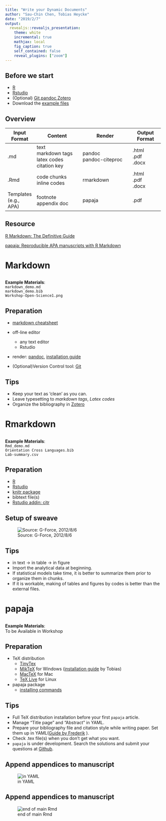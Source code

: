 ```yaml
---
title: "Write your Dynamic Documents"
author: "Sau-Chin Chen, Tobias Heycke"
date: "2019/2/7"
output: 
  revealjs::revealjs_presentation:
    theme: white
    incremental: true
    mathjax: local
    fig_caption: true
    self_contained: false
    reveal_plugins: ["zoom"]
---
```


## Before we start

- [R](https://www.r-project.org/)
- [Rstudio](https://www.rstudio.com/)
- (Optional) [Git](https://git-scm.com/),[pandoc](https://pandoc.org/installing.html),[Zotero](https://www.zotero.org/download/)
- Download the [example files](https://github.com/SCgeeker/WS_dynamic_doc/archive/master.zip)


## Overview

|Input<br>Format|Content|Render|Output<br>Format|
|---|---------|----------|------|
|.md         |text<br>markdown tags<br>latex codes<br>citation key|pandoc<br>pandoc-citeproc|.html<br>.pdf<br>.docx |
|.Rmd        |code chunks<br>inline codes|rmarkdown |.html<br>.pdf<br>.docx  |
|Templates<br>(e.g., APA)|footnote<br>appendix doc|papaja|.pdf|

## Resource

[R Markdown: The Definitive Guide](https://bookdown.org/yihui/rmarkdown/)

[papaja: Reproducible APA manuscripts with R Markdown](https://crsh.github.io/papaja_man/)

# Markdown

##

**Example Materials**:<br> `markdown_demo.md`<br>`markdown_demo.bib`<br>`Workshop-Open-Science1.png`

## Preparation

- [markdown cheatsheet](https://github.com/adam-p/markdown-here/wiki/Markdown-Cheatsheet)

- off-line editor
    - any text editor
    - Rstudio

- render: [pandoc](http://pandoc.org/), [installation guide](https://pandoc.org/installing.html)
- (Optional)Version Control tool: [Git](https://git-scm.com/)

## Tips
- Keep your text as 'clean' as you can. 
- Leave typesetting to *markdown tags*, *Latex codes*
- Organize the bibliography in [Zotero](http://zotero.org/)

# Rmarkdown

## 

**Example Materials**:<br> `Rmd_demo.md`<br>`Orientation Cross Languages.bib`<br>`Lab-summary.csv`

## Preparation

- [R](https://www.r-project.org/)
- [Rstudio](https://www.rstudio.com/)
- [knitr package](https://cran.r-project.org/web/packages/knitr/index.html)
- bibtext file(s)
- [Rstudio addin: citr](https://github.com/crsh/citr)

## Setup of sweave

![Source: G-Force, 2012/8/6](https://i2.wp.com/gforge.se/wp-content/uploads/2012/06/Sweave-to-knitr-options.jpg)


## Tips
- in text -> in table -> in figure
- Import the analytical data at beginning.
- If statistical models take time, it is better to summarize them prior to organize them in chunks.
- If it is workable, making of tables and figures by codes is better than the external files.

# papaja

##

**Example Materials**:<br> To be Available in Workshop

## Preparation
- TeX distribution
    - [TinyTex](https://yihui.name/tinytex/)
    - [MikTeX](http://miktex.org/) for Windows ([installation guide]((https://tobiasheycke.github.io/pages/fullmiktex)) by Tobias)
    - [MacTeX](https://tug.org/mactex/) for Mac
    - [TeX Live](http://www.tug.org/texlive/) for Linux 

- papaja package
    - [installing commands](https://crsh.github.io/papaja_man/introduction.html#installing-papaja)


## Tips
- Full TeX distribution installation before your first `papaja` article.
- Manage "Title page" and "Abstract" in YAML.
- Prepare your bibliography file and citation style while writing paper. Set them up in YAML([Guide by Frederik](https://crsh.github.io/papaja_man/writing.html#citations) ).
- Check .tex file(s) when you don't get what you want.
- `papaja` is under development. Search the solutions and submit your questions at [Github](https://github.com/crsh/papaja/issues).


## Append appendices to manuscript
![in YAML](https://user-images.githubusercontent.com/1747068/43012188-b6bff12c-8c13-11e8-9277-f4ce36f859e9.png) 

## Append appendices to manuscript

![end of main Rmd](https://user-images.githubusercontent.com/1747068/43012230-daf80188-8c13-11e8-894d-d750cb03c6ae.png)
